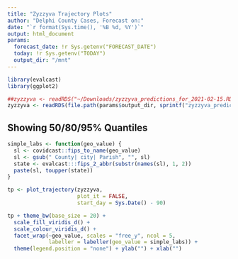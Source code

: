 ```yaml
---
title: "Zyzzyva Trajectory Plots"
author: "Delphi County Cases, Forecast on:"
date: "`r format(Sys.time(), '%B %d, %Y')`"
output: html_document
params:
  forecast_date: !r Sys.getenv("FORECAST_DATE")
  today: !r Sys.getenv("TODAY")
  output_dir: "/mnt"
---
```


```r
library(evalcast)
library(ggplot2)

##zyzzyva <- readRDS("~/Downloads/zyzzyva_predictions_for_2021-02-15.RDS")
zyzzyva <- readRDS(file.path(params$output_dir, sprintf("zyzzyva_predictions_for_%s.RDS", params$forecast_date)))
```

## Showing 50/80/95% Quantiles

```r
simple_labs <- function(geo_value) {
  sl <- covidcast::fips_to_name(geo_value)
  sl <- gsub(" County| city| Parish", "", sl)
  state <- evalcast:::fips_2_abbr(substr(names(sl), 1, 2))
  paste(sl, toupper(state))
}

tp <- plot_trajectory(zyzzyva, 
                      plot_it = FALSE, 
                      start_day = Sys.Date() - 90)

tp + theme_bw(base_size = 20) + 
  scale_fill_viridis_d() + 
  scale_colour_viridis_d() +
  facet_wrap(~geo_value, scales = "free_y", ncol = 5,
             labeller = labeller(geo_value = simple_labs)) +
  theme(legend.position = "none") + ylab("") + xlab("")
```

